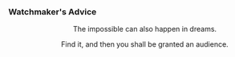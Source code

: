 ===Watchmaker's Advice===
:<div align="center">The impossible can also happen in dreams.</div>
:<div align="center">Find it, and then you shall be granted an audience.</div>
